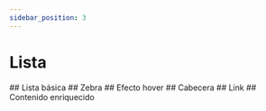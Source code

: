 ```yaml
---
sidebar_position: 3
---
```



# Lista


<div className="space-y-8 use-h2-only-for-anchors">
	## Lista básica
  <Basic />
	## Zebra
  <Striped />
	## Efecto hover
  <Hoverable />
	## Cabecera
  <Head />
	## Link
  <Link />
  ## Contenido enriquecido
  <RichContent />
</div>